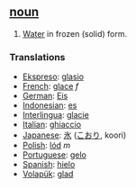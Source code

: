 == [[noun]] ==
#[[Water]] in frozen (solid) form.

=== Translations === 
*[[Ekspreso]]: [[glasio]]
*[[French]]: [[glace]] ''f''
*[[German]]: [[Eis]] 
*[[Indonesian]]: [[es]]
*[[Interlingua]]: [[glacie]] 
*[[Italian]]: [[ghiaccio]]
*[[Japanese]]: [[氷]] ([[こおり]], koori)
*[[Polish]]: [[lód]] ''m''
*[[Portuguese]]: [[gelo]] 
*[[Spanish]]: [[hielo]]
*[[Volapük]]: [[glad]]